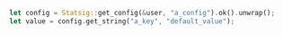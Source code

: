 ```rust
let config = Statsig::get_config(&user, "a_config").ok().unwrap();
let value = config.get_string("a_key", "default_value");
```

